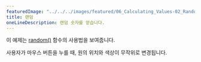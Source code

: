 ---
featuredImage: "../../../images/featured/06_Calculating_Values-02_Random-thumbnail.png"
title: 랜덤
oneLineDescription: 랜덤 숫자를 얻습니다.
---

이 예제는 <a href="https://p5js.org/reference/#/p5/random">random()</a> 함수의 사용법을 보여줍니다.

사용자가 마우스 버튼을 누를 때, 원의 위치와 색상이 무작위로 변경됩니다.
